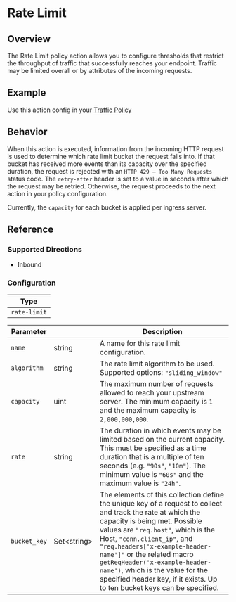 
# Rate Limit

## Overview

The Rate Limit policy action allows you to configure thresholds that restrict
the throughput of traffic that successfully reaches your endpoint. Traffic may
be limited overall or by attributes of the incoming requests.

## Example

Use this action config in your [Traffic Policy](/docs/http/traffic-policy/index.mdx)

<ExampleHTTP />

## Behavior

When this action is executed, information from the incoming HTTP request is
used to determine which rate limit bucket the request falls into. If that
bucket has received more events than its capacity over the specified duration,
the request is rejected with an `HTTP 429 — Too Many Requests` status code. The
`retry-after` header is set to a value in seconds after which the request may
be retried. Otherwise, the request proceeds to the next action in your policy
configuration.

Currently, the `capacity` for each bucket is applied per ingress server.

## Reference

### Supported Directions

- Inbound

### Configuration

| Type         |
| ------------ |
| `rate-limit` |

| Parameter    | &nbsp;            | Description                                                                                                                                                                                                                                                                                                                                                                                                                     |
| ------------ | ----------------- | ------------------------------------------------------------------------------------------------------------------------------------------------------------------------------------------------------------------------------------------------------------------------------------------------------------------------------------------------------------------------------------------------------------------------------- |
| `name`       | string            | A name for this rate limit configuration.                                                                                                                                                                                                                                                                                                                                                                                       |
| `algorithm`  | string            | The rate limit algorithm to be used. Supported options: `"sliding_window"`                                                                                                                                                                                                                                                                                                                                                      |
| `capacity`   | uint              | The maximum number of requests allowed to reach your upstream server. The minimum capacity is `1` and the maximum capacity is `2,000,000,000`.                                                                                                                                                                                                                                                                                  |
| `rate`       | string            | The duration in which events may be limited based on the current capacity. This must be specified as a time duration that is a multiple of ten seconds (e.g. `"90s"`, `"10m"`). The minimum value is `"60s"` and the maximum value is `"24h"`.                                                                                                                                                                                  |
| `bucket_key` | Set&lt;string&gt; | The elements of this collection define the unique key of a request to collect and track the rate at which the capacity is being met. Possible values are `"req.host"`, which is the Host, `"conn.client_ip"`, and `"req.headers['x-example-header-name']"` or the related macro `getReqHeader('x-example-header-name')`, which is the value for the specified header key, if it exists. Up to ten bucket keys can be specified. |
